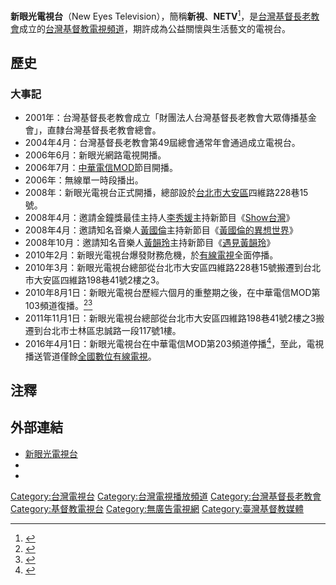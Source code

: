 {{電視網資訊
| 電視網名稱     = 新眼光電視台<br>New Eyes Television
| 電視網商標檔案 = New Eyes Television logo 2008.jpg
| 電視網商標尺寸 = 150px
| 電視網商標名稱 = 新眼光電視台第一代標誌
| 類型           = [[有線電視|有線電視]]
| 品牌           = 新眼光電視台
| 開播日期       = 2008年
| 國家           = {{TWN}}
| 可收視地區     = 
| 創立日期       = 2004年
| 創立者         = [[財團法人|財團法人]][[台灣基督長老教會|台灣基督長老教會]]大眾傳播基金會
| 口號           = 
| 格言           = 
| 收視率         = 
| 收視率調查時間 = 
| 收視率資料來源 = 
| 市場占有率     = 
| 擁有者         = 
| 持股者         = 
| 關鍵人物       = 
| 旗下類比頻道   = 新眼光電視台
| 旗下數位頻道   = 
| 官方網站       = http://www.netv.org.tw/
| 備註           = 
}}

{{頻道資訊
| 頻道名稱         = 新眼光電視台
| 頻道圖片檔案     = New Eyes Television logo 2008.jpg
| 頻道圖片尺寸     = 150px
| 頻道圖片名稱     = 新眼光電視台第一代標誌
| 所屬國家         = {{TWN}}
| 總部所在         = {{TWN}}[[台北市|台北市]][[士林區|士林區]]忠誠路一段117號1樓
| 播放地區         = 
| 開播日期         = 2008年
| 停播日期         = 
| 收視率           = 
| 收視率調查時間   = 
| 收視率資料來源   = 
| 頻道口號         = 
| 擁有者           = 財團法人台灣基督長老教會大眾傳播基金會
| 持股者           = 
| 前頻道名稱       = 
| 被取代名稱       = 
| 集團同類頻道     = 
| 重播服務頻道     = 
| 頻道官方網站     = http://www.netv.org.tw
| 備註             = 
| 無線電視供應商01 = 
| 無線電視頻道數01 = 
| 數位電視供應商01 = 
| 數位電視頻道數01 = 
| 衛星電視供應商01 = 
| 衛星電視頻道數01 = 
| 有線電視供應商01 = 
| 有線電視頻道數01 = 
| 寬頻電視供應商01 = {{TWN}}全國數位有線
| 寬頻電視頻道數01 = 95頻道
| 線上收看網址01 = 
}}

'''新眼光電視台'''（New Eyes Television），簡稱'''新視'''、'''NETV'''<ref>{{Cite web |url=http://www.netv.org.tw/aboutus.asp |title=關於NETV——精神與使命 |access-date=2010-08-05 |archive-date=2020-11-27 |archive-url=https://web.archive.org/web/20201127092811/http://www.netv.org.tw/aboutus.asp |dead-url=no }}</ref>，是[[台灣基督長老教會|台灣基督長老教會]]成立的[[台灣基督教|台灣基督教]][[電視頻道|電視頻道]]，期許成為公益關懷與生活藝文的電視台。

==歷史==
===大事記===
*2001年：台灣基督長老教會成立「財團法人台灣基督長老教會大眾傳播基金會」，直隸台灣基督長老教會總會。
*2004年4月：台灣基督長老教會第49屆總會通常年會通過成立電視台。
*2006年6月：新眼光網路電視開播。
*2006年7月：[[中華電信MOD|中華電信MOD]]節目開播。
*2006年：無線單一時段播出。
*2008年：新眼光電視台正式開播，總部設於[[台北市|台北市]][[大安區_(臺北市)|大安區]]四維路228巷15號。
*2008年4月：邀請金鐘獎最佳主持人[[李秀媛|李秀媛]]主持新節目《[[Show台灣|Show台灣]]》
*2008年4月：邀請知名音樂人[[黃國倫|黃國倫]]主持新節目《[[黃國倫的異想世界|黃國倫的異想世界]]》
*2008年10月：邀請知名音樂人[[黃韻玲|黃韻玲]]主持新節目《[[遇見黃韻玲|遇見黃韻玲]]》
*2010年2月：新眼光電視台爆發財務危機，於[[有線電視|有線電視]]全面停播。
*2010年3月：新眼光電視台總部從台北市大安區四維路228巷15號搬遷到台北市大安區四維路198巷41號2樓之3。
*2010年8月1日：新眼光電視台歷經六個月的重整期之後，在中華電信MOD第103頻道復播。<ref>{{Cite web |url=http://www.netv.org.tw/iframe_epaper.asp?ncovid=1872&nouse=netv |title=《新眼光電子報》284期 |access-date=2010-08-05 |archive-date=2019-06-07 |archive-url=https://web.archive.org/web/20190607025225/http://www.netv.org.tw/iframe_epaper.asp?ncovid=1872&nouse=netv |dead-url=no }}</ref><ref>{{Cite web |url=http://www.netv.org.tw/news-jump.asp?newsid=002547 |title=新眼光8月1日MOD103台開播，徵求「同伴」教會、公司或個人 |access-date=2010-08-10 |archive-date=2019-06-11 |archive-url=https://web.archive.org/web/20190611074344/http://www.netv.org.tw/news-jump.asp?newsid=002547 |dead-url=no }}</ref>
*2011年11月1日：新眼光電視台總部從台北市大安區四維路198巷41號2樓之3搬遷到台北市士林區忠誠路一段117號1樓。
*2016年4月1日：新眼光電視台在中華電信MOD第203頻道停播<ref>{{Cite web |url=http://mod.cht.com.tw/news_rw.php?id=823 |title=4/1 CH203新眼光零時起下架 |access-date=2016-05-12 |archive-url=https://web.archive.org/web/20160428224625/http://mod.cht.com.tw/news_rw.php?id=823 |archive-date=2016-04-28 |dead-url=yes }}</ref>，至此，電視播送管道僅餘[[全國數位有線電視|全國數位有線電視]]。

==注釋==
{{reflist}}

==外部連結==
*[http://www.netv.org.tw 新眼光電視台] {{Wayback|url=http://www.netv.org.tw/ |date=20170523195336 }}
*{{Facebook|新眼光電視台-354348668002135/}}
*{{youtube|user=netv203}}

{{台灣電視頻道}}

[[Category:台灣電視台|Category:台灣電視台]]
[[Category:台灣電視播放頻道|Category:台灣電視播放頻道]]
[[Category:台灣基督長老教會|Category:台灣基督長老教會]]
[[Category:基督教電視台|Category:基督教電視台]]
[[Category:無廣告電視網|Category:無廣告電視網]]
[[Category:臺灣基督教媒體|Category:臺灣基督教媒體]]